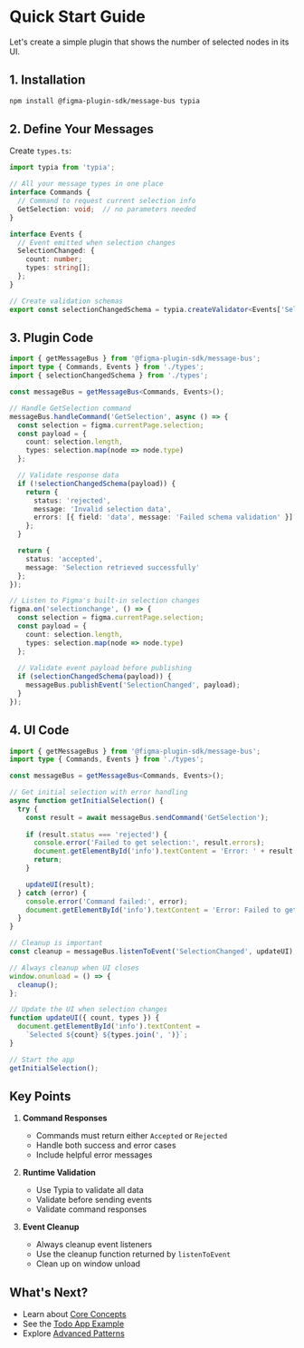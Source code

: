
<Meta title="Quick Start" />

# Quick Start Guide

Let's create a simple plugin that shows the number of selected nodes in its UI.

## 1. Installation

~~~bash
npm install @figma-plugin-sdk/message-bus typia
~~~

## 2. Define Your Messages

Create `types.ts`:

~~~typescript
import typia from 'typia';

// All your message types in one place
interface Commands {
  // Command to request current selection info
  GetSelection: void;  // no parameters needed
}

interface Events {
  // Event emitted when selection changes
  SelectionChanged: {
    count: number;
    types: string[];
  };
}

// Create validation schemas
export const selectionChangedSchema = typia.createValidator<Events['SelectionChanged']>();
~~~

## 3. Plugin Code

~~~typescript
import { getMessageBus } from '@figma-plugin-sdk/message-bus';
import type { Commands, Events } from './types';
import { selectionChangedSchema } from './types';

const messageBus = getMessageBus<Commands, Events>();

// Handle GetSelection command
messageBus.handleCommand('GetSelection', async () => {
  const selection = figma.currentPage.selection;
  const payload = {
    count: selection.length,
    types: selection.map(node => node.type)
  };

  // Validate response data
  if (!selectionChangedSchema(payload)) {
    return {
      status: 'rejected',
      message: 'Invalid selection data',
      errors: [{ field: 'data', message: 'Failed schema validation' }]
    };
  }

  return { 
    status: 'accepted',
    message: 'Selection retrieved successfully'
  };
});

// Listen to Figma's built-in selection changes
figma.on('selectionchange', () => {
  const selection = figma.currentPage.selection;
  const payload = {
    count: selection.length,
    types: selection.map(node => node.type)
  };
  
  // Validate event payload before publishing
  if (selectionChangedSchema(payload)) {
    messageBus.publishEvent('SelectionChanged', payload);
  }
});
~~~

## 4. UI Code

~~~typescript
import { getMessageBus } from '@figma-plugin-sdk/message-bus';
import type { Commands, Events } from './types';

const messageBus = getMessageBus<Commands, Events>();

// Get initial selection with error handling
async function getInitialSelection() {
  try {
    const result = await messageBus.sendCommand('GetSelection');
    
    if (result.status === 'rejected') {
      console.error('Failed to get selection:', result.errors);
      document.getElementById('info').textContent = 'Error: ' + result.message;
      return;
    }

    updateUI(result);
  } catch (error) {
    console.error('Command failed:', error);
    document.getElementById('info').textContent = 'Error: Failed to get selection';
  }
}

// Cleanup is important
const cleanup = messageBus.listenToEvent('SelectionChanged', updateUI);

// Always cleanup when UI closes
window.onunload = () => {
  cleanup();
};

// Update the UI when selection changes
function updateUI({ count, types }) {
  document.getElementById('info').textContent = 
    `Selected ${count} ${types.join(', ')}`;
}

// Start the app
getInitialSelection();
~~~

## Key Points

1. **Command Responses**
   - Commands must return either `Accepted` or `Rejected`
   - Handle both success and error cases
   - Include helpful error messages

2. **Runtime Validation**
   - Use Typia to validate all data
   - Validate before sending events
   - Validate command responses

3. **Event Cleanup**
   - Always cleanup event listeners
   - Use the cleanup function returned by `listenToEvent`
   - Clean up on window unload

## What's Next?

- Learn about [Core Concepts](/?path=/docs/📦-message-bus-〰️-🚧-beta-core-concepts--docs)
- See the [Todo App Example](/?path=/docs/📦-message-bus-〰️-🚧-beta-example--docs)
- Explore [Advanced Patterns](/?path=/docs/📦-message-bus-〰️-🚧-beta-advanced-patterns--docs)